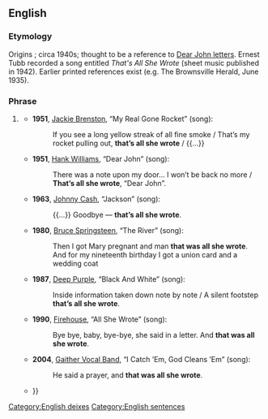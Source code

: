 ==English==

===Etymology===
Origins {{unk|en}}; circa 1940s; thought to be a reference to [[Dear John letter]]s. Ernest Tubb recorded a song entitled ''That's All She Wrote'' (sheet music published in 1942). Earlier printed references exist (e.g. The Brownsville Herald, June 1935).

===Phrase===
{{head|en|phrase|head=[[that]][['s|’s]] [[all]] [[she]] [[wrote]]}}

# {{lb|en|idiomatic|US}} {{non-gloss definition|Indicating an abrupt termination of a project, or of one’s hopes or plans.}}
#* '''1951''', [[w:Jackie Brenston|Jackie Brenston]], “My Real Gone Rocket” (song):
#*: If you see a long yellow streak of all fine smoke / That’s my rocket pulling out, '''that’s all she wrote''' / {{...}}
#* '''1951''', [[w:Hank Williams|Hank Williams]], “Dear John” (song):
#*: There was a note upon my door... I won’t be back no more / '''That’s all she wrote''', “Dear John”.
#* '''1963''', [[w:Johnny Cash|Johnny Cash]], “Jackson” (song):
#*: {{...}} Goodbye — '''that’s all she wrote'''.
#* '''1980''', [[w:Bruce Springsteen|Bruce Springsteen]], “The River” (song):
#*: Then I got Mary pregnant and man '''that was all she wrote'''.
#*: And for my nineteenth birthday I got a union card and a wedding coat
#* '''1987''', [[w:Deep Purple|Deep Purple]], “Black And White” (song):
#*: Inside information taken down note by note / A silent footstep '''that’s all she wrote'''.
#* '''1990''', [[w:Firehouse (band)|Firehouse]], “All She Wrote” (song):
#*: Bye bye, baby, bye-bye, she said in a letter. And '''that was all she wrote'''.
#* '''2004''', [[w:Gaither Vocal Band|Gaither Vocal Band]], “I Catch ’Em, God Cleans ’Em” (song):
#*: He said a prayer, and '''that was all she wrote'''.
#* {{quote-text|year=2004|author=Michael Graves|title=A+ Guide to PC Hardware Maintenance & Repair|page=525|passage=I get five short beeps when the machine starts to boot, and then '''that's all she wrote'''{{...}}}}

[[Category:English deixes]]
[[Category:English sentences]]